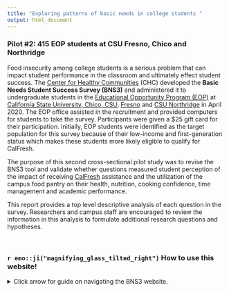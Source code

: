```yaml
---
title: "Exploring patterns of basic needs in college students "
output: html_document
---
```


### Pilot #2: 415 EOP students at CSU Fresno, Chico and Northridge

Food insecurity among college students is a serious problem that can impact student performance in the classroom and ultimately effect student success. The [Center for Healthy Communities](https://www.csuchico.edu/chc/) (CHC) developed the **Basic Needs Student Success Survey (BNS3)** and administered it to undergraduate students in the [Educational Opportunity Program (EOP)](https://www2.calstate.edu/attend/student-services/eop) at [California State University, Chico, CSU](https://www.csuchico.edu/eop/), [Fresno](https://www.fresnostate.edu/studentaffairs/eop/abouteop.html) and [CSU Northridge](https://www.csun.edu/csun-eop) in April 2020. The EOP office assisted in the recruitment and provided computers for students to take the survey. Participants were given a \$25 gift card for their participation. Initially, EOP students were identified as the target population for this survey because of their low-income and first-generation status which makes these students more likely eligible to qualify for CalFresh.

The purpose of this second cross-sectional pilot study was to revise the BNS3 tool and validate whether questions measured student perception of the impact of receiving [CalFresh](https://www.csuchico.edu/calfresh/index.shtml) assistance and the utilization of the campus food pantry on their health, nutrition, cooking confidence, time management and academic performance.

This report provides a top level descriptive analysis of each question in the survey. Researchers and campus staff are encouraged to review the information in this analysis to formulate additional research questions and hypotheses.

<br />

### `r emo::ji("magnifying_glass_tilted_right")` How to use this website!
<details>
<summary> Click arrow for guide on navigating the BNS3 website. </summary>
*To be filled in...*
</details>
<br />
